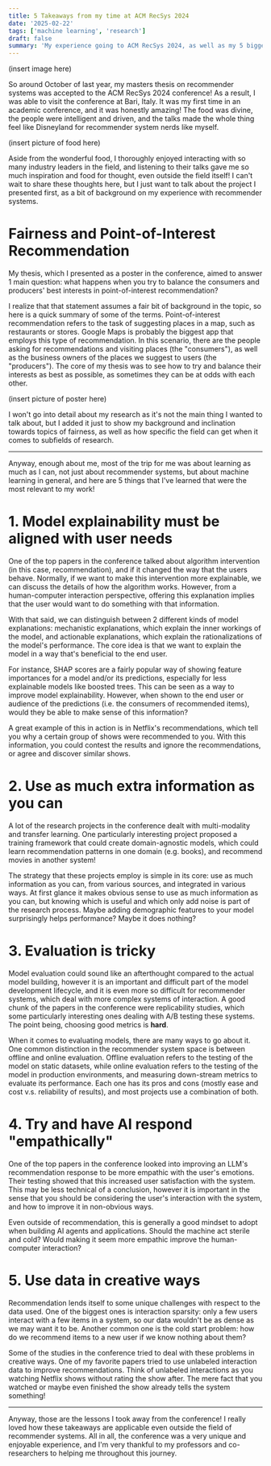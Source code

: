 ```yaml
---
title: 5 Takeaways from my time at ACM RecSys 2024
date: '2025-02-22'
tags: ['machine learning', 'research']
draft: false
summary: 'My experience going to ACM RecSys 2024, as well as my 5 biggest takeaways from the conference talks that are relevant to my work.'
---
```


(insert image here)

So around October of last year, my masters thesis on recommender systems was accepted to the ACM RecSys 2024 conference! As a result, I was able to visit the conference at Bari, Italy. It was my first time in an academic conference, and it was honestly amazing! The food was divine, the people were intelligent and driven, and the talks made the whole thing feel like Disneyland for recommender system nerds like myself.

(insert picture of food here)

Aside from the wonderful food, I thoroughly enjoyed interacting with so many industry leaders in the field, and listening to their talks gave me so much inspiration and food for thought, even outside the field itself! I can't wait to share these thoughts here, but I just want to talk about the project I presented first, as a bit of background on my experience with recommender systems.

# Fairness and Point-of-Interest Recommendation

My thesis, which I presented as a poster in the conference, aimed to answer 1 main question: what happens when you try to balance the consumers and producers' best interests in point-of-interest recommendation?

I realize that that statement assumes a fair bit of background in the topic, so here is a quick summary of some of the terms. Point-of-interest recommendation refers to the task of suggesting places in a map, such as restaurants or stores. Google Maps is probably the biggest app that employs this type of recommendation. In this scenario, there are the people asking for recommendations and visiting places (the "consumers"), as well as the business owners of the places we suggest to users (the "producers"). The core of my thesis was to see how to try and balance their interests as best as possible, as sometimes they can be at odds with each other.

(insert picture of poster here)

I won't go into detail about my research as it's not the main thing I wanted to talk about, but I added it just to show my background and inclination towards topics of fairness, as well as how specific the field can get when it comes to subfields of research.

---

Anyway, enough about me, most of the trip for me was about learning as much as I can, not just about recommender systems, but about machine learning in general, and here are 5 things that I've learned that were the most relevant to my work!

# 1. Model explainability must be aligned with user needs

One of the top papers in the conference talked about algorithm intervention (in this case, recommendation), and if it changed the way that the users behave. Normally, if we want to make this intervention more explainable, we can discuss the details of how the algorithm works. However, from a human-computer interaction perspective, offering this explanation implies that the user would want to do something with that information.

With that said, we can distinguish between 2 different kinds of model explanations: mechanistic explanations, which explain the inner workings of the model, and actionable explanations, which explain the rationalizations of the model's performance. The core idea is that we want to explain the model in a way that's beneficial to the end user.

For instance, SHAP scores are a fairly popular way of showing feature importances for a model and/or its predictions, especially for less explainable models like boosted trees. This can be seen as a way to improve model explainability. However, when shown to the end user or audience of the predictions (i.e. the consumers of recommended items), would they be able to make sense of this information?

A great example of this in action is in Netflix's recommendations, which tell you why a certain group of shows were recommended to you. With this information, you could contest the results and ignore the recommendations, or agree and discover similar shows.

# 2. Use as much extra information as you can

A lot of the research projects in the conference dealt with multi-modality and transfer learning. One particularly interesting project proposed a training framework that could create domain-agnostic models, which could learn recommendation patterns in one domain (e.g. books), and recommend movies in another system!

The strategy that these projects employ is simple in its core: use as much information as you can, from various sources, and integrated in various ways. At first glance it makes obvious sense to use as much information as you can, but knowing which is useful and which only add noise is part of the research process. Maybe adding demographic features to your model surprisingly helps performance? Maybe it does nothing?

# 3. Evaluation is tricky

Model evaluation could sound like an afterthought compared to the actual model building, however it is an important and difficult part of the model development lifecycle, and it is even more so difficult for recommender systems, which deal with more complex systems of interaction. A good chunk of the papers in the conference were replicability studies, which some particularly interesting ones dealing with A/B testing these systems. The point being, choosing good metrics is **hard**.

When it comes to evaluating models, there are many ways to go about it. One common distinction in the recommender system space is between offline and online evaluation. Offline evaluation refers to the testing of the model on static datasets, while online evaluation refers to the testing of the model in production environments, and measuring down-stream metrics to evaluate its performance. Each one has its pros and cons (mostly ease and cost v.s. reliability of results), and most projects use a combination of both.

# 4. Try and have AI respond "empathically"

One of the top papers in the conference looked into improving an LLM's recommendation response to be more empathic with the user's emotions. Their testing showed that this increased user satisfaction with the system. This may be less technical of a conclusion, however it is important in the sense that you should be considering the user's interaction with the system, and how to improve it in non-obvious ways.

Even outside of recommendation, this is generally a good mindset to adopt when building AI agents and applications. Should the machine act sterile and cold? Would making it seem more empathic improve the human-computer interaction?

# 5. Use data in creative ways

Recommendation lends itself to some unique challenges with respect to the data used. One of the biggest ones is interaction sparsity: only a few users interact with a few items in a system, so our data wouldn't be as dense as we may want it to be. Another common one is the cold start problem: how do we recommend items to a new user if we know nothing about them?

Some of the studies in the conference tried to deal with these problems in creative ways. One of my favorite papers tried to use unlabeled interaction data to improve recommendations. Think of unlabeled interactions as you watching Netflix shows without rating the show after. The mere fact that you watched or maybe even finished the show already tells the system something!

---

Anyway, those are the lessons I took away from the conference! I really loved how these takeaways are applicable even outside the field of recommender systems. All in all, the conference was a very unique and enjoyable experience, and I'm very thankful to my professors and co-researchers to helping me throughout this journey.